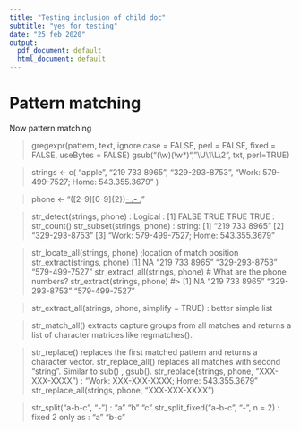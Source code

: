 ```yaml
---
title: "Testing inclusion of child doc"
subtitle: "yes for testing"
date: "25 feb 2020"
output:
  pdf_document: default
  html_document: default
---
```

# Pattern matching

Now pattern matching

> gregexpr(pattern, text, ignore.case = FALSE, perl = FALSE,          fixed = FALSE, useBytes = FALSE)
> gsub("(\\w)(\\w*)", "\\U\\1\\L\\2", txt, perl=TRUE)



> strings <- c(  "apple",   "219 733 8965",   "329-293-8753",  "Work: 579-499-7527; Home: 543.355.3679" )

> phone <- "([2-9][0-9]{2})[- .]([0-9]{3})[- .]([0-9]{4})"

> str_detect(strings, phone) : Logical :  [1] FALSE  TRUE  TRUE  TRUE : str_count() 
> str_subset(strings, phone) : string:  [1] "219 733 8965" [2] "329-293-8753"  [3] "Work: 579-499-7527; Home: 543.355.3679"

> str_locate_all(strings, phone)  ;location of match position
> str_extract(strings, phone)  [1] NA  "219 733 8965" "329-293-8753" "579-499-7527"
> str_extract_all(strings, phone)
# What are the phone numbers?
str_extract(strings, phone)
#> [1] NA             "219 733 8965" "329-293-8753" "579-499-7527"

> str_extract_all(strings, phone, simplify = TRUE) : better  simple list


> str_match_all() extracts capture groups from all matches and returns a list of character matrices like regmatches().

> str_replace() replaces the first matched pattern and returns a character vector. 
> str_replace_all() replaces all matches with second "string". Similar to sub() , gsub().
> str_replace(strings, phone, "XXX-XXX-XXXX")  : "Work: XXX-XXX-XXXX; Home: 543.355.3679"
> str_replace_all(strings, phone, "XXX-XXX-XXXX")

> str_split("a-b-c", "-") : "a" "b" "c"
> str_split_fixed("a-b-c", "-", n = 2) : fixed 2 only as : "a"  "b-c"
